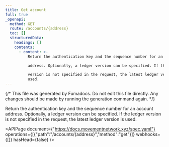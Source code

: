 ```yaml
---
title: Get account
full: true
_openapi:
  method: GET
  route: /accounts/{address}
  toc: []
  structuredData:
    headings: []
    contents:
      - content: >-
          Return the authentication key and the sequence number for an account

          address. Optionally, a ledger version can be specified. If the ledger

          version is not specified in the request, the latest ledger version is
          used.
---
```


{/* This file was generated by Fumadocs. Do not edit this file directly. Any changes should be made by running the generation command again. */}

Return the authentication key and the sequence number for an account
address. Optionally, a ledger version can be specified. If the ledger
version is not specified in the request, the latest ledger version is used.

<APIPage document={"https://docs.movementnetwork.xyz/spec.yaml"} operations={[{"path":"/accounts/{address}","method":"get"}]} webhooks={[]} hasHead={false} />